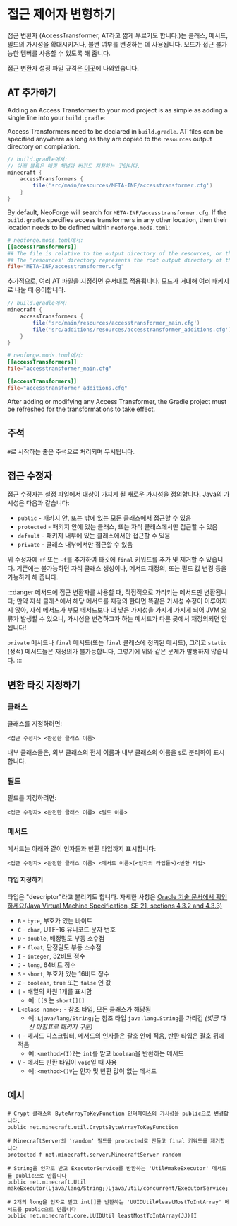 
# 접근 제어자 변형하기

접근 변환자 (AccessTransformer, AT라고 짧게 부르기도 합니다.)는 클래스, 메서드, 필드의 가시성을 확대시키거나, 불변 여부를 변경하는 데 사용됩니다. 모드가 접근 불가능한 멤버를 사용할 수 있도록 해 줍니다.

접근 변환자 설정 파일 규격은 [이곳][specs]에 나와있습니다.

## AT 추가하기

Adding an Access Transformer to your mod project is as simple as adding a single line into your `build.gradle`:

Access Transformers need to be declared in `build.gradle`. AT files can be specified anywhere as long as they are copied to the `resources` output directory on compilation.

```groovy
// build.gradle에서:
// 아래 블록은 매핑 채널과 버전도 지정하는 곳입니다.
minecraft {
    accessTransformers {
        file('src/main/resources/META-INF/accesstransformer.cfg')
    }
}
```

By default, NeoForge will search for `META-INF/accesstransformer.cfg`. If the `build.gradle` specifies access transformers in any other location, then their location needs to be defined within `neoforge.mods.toml`:

```toml
# neoforge.mods.toml에서:
[[accessTransformers]]
## The file is relative to the output directory of the resources, or the root path inside the jar when compiled
## The 'resources' directory represents the root output directory of the resources
file="META-INF/accesstransformer.cfg"
```

추가적으로, 여러 AT 파일을 지정하면 순서대로 적용됩니다. 모드가 거대해 여러 패키지로 나눌 때 용이합니다.

```groovy
// build.gradle에서:
minecraft {
    accessTransformers {
        file('src/main/resources/accesstransformer_main.cfg')
        file('src/additions/resources/accesstransformer_additions.cfg')
    }
}
```

```toml
# neoforge.mods.toml에서:
[[accessTransformers]]
file="accesstransformer_main.cfg"

[[accessTransformers]]
file="accesstransformer_additions.cfg"
```

After adding or modifying any Access Transformer, the Gradle project must be refreshed for the transformations to take effect.

## 주석

`#`로 시작하는 줄은 주석으로 처리되며 무시됩니다.

## 접근 수정자

접근 수정자는 설정 파일에서 대상이 가지게 될 새로운 가시성을 정의합니다. Java의 가시성은 다음과 같습니다:

* `public` - 패키지 안, 또는 밖에 있는 모든 클래스에서 접근할 수 있음
* `protected` - 패키지 안에 있는 클래스, 또는 자식 클래스에서만 접근할 수 있음
* `default` - 패키지 내부에 있는 클래스에서만 접근할 수 있음
* `private` - 클래스 내부에서만 접근할 수 있음

위 수정자에 `+f` 또는 `-f`를 추가하여 타깃에 `final` 키워드를 추가 및 제거할 수 있습니다. 기존에는 불가능하던 자식 클래스 생성이나, 메서드 재정의, 또는 필드 값 변경 등을 가능하게 해 줍니다.

:::danger
메서드에 접근 변환자를 사용할 때, 직접적으로 가리키는 메서드만 변환됩니다; 만약 자식 클래스에서 해당 메서드를 재정의 한다면 똑같은 가시성 수정이 이루어지지 않아, 자식 메서드가 부모 메서드보다 더 낮은 가시성을 가지게 가지게 되어 JVM 오류가 발생할 수 있으니, 가시성을 변경하고자 하는 메서드가 다른 곳에서 재정의되면 안 됩니다!

`private` 메서드나 `final` 메서드(또는 `final` 클래스에 정의된 메서드), 그리고 `static` (정적) 메서드들은 재정의가 불가능합니다, 그렇기에 위와 같은 문제가 발생하지 않습니다.
:::

## 변환 타깃 지정하기

### 클래스

클래스를 지정하려면:

```
<접근 수정자> <완전한 클래스 이름>
```

내부 클래스들은, 외부 클래스의 전체 이름과 내부 클래스의 이름을 `$`로 분리하여 표시합니다.

### 필드

필드를 지정하려면:

```
<접근 수정자> <완전한 클래스 이름> <필드 이름>
```

### 메서드

메서드는 아래와 같이 인자들과 반환 타입까지 표시합니다:

```
<접근 수정자> <완전한 클래스 이름> <메서드 이름>(<인자의 타입들>)<반환 타입>
```

#### 타입 지정하기

타입은 "descriptor"라고 불리기도 합니다. 자세한 사항은  [Oracle 기술 문서에서 확인하세요(Java Virtual Machine Specification, SE 21, sections 4.3.2 and 4.3.3)][jvmdescriptors]

- `B` - `byte`, 부호가 있는 바이트
- `C` - `char`, UTF-16 유니코드 문자 번호
- `D` - `double`, 배정밀도 부동 소수점
- `F` - `float`, 단정밀도 부동 소수점
- `I` - `integer`, 32비트 정수
- `J` - `long`, 64비트 정수
- `S` - `short`, 부호가 있는 16비트 정수
- `Z` - `boolean`, `true` 또는 `false` 인 값
- `[` - 배열의 차원 1개를 표시함
    - 예: `[[S` 는 `short[][]`
- `L<class name>;` - 참조 타입, 모든 클래스가 해당됨
    - 예: `Ljava/lang/String;`는 참조 타입 `java.lang.String`를 가리킴 _(빗금 대신 마침표로 패키지 구분)_
- `(` - 메서드 디스크립터, 메서드의 인자들은 괄호 안에 적음, 반환 타입은 괄호 뒤에 적음
    - 예: `<method>(I)Z`는 `int`를 받고 `boolean`을 반환하는 메서드
- `V` - 메서드 반환 타입이 `void`일 때 사용
    - 예: `<method>()V`는 인자 및 반환 값이 없는 메서드

## 예시

```
# Crypt 클래스의 ByteArrayToKeyFunction 인터페이스의 가시성을 public으로 변경합니다.
public net.minecraft.util.Crypt$ByteArrayToKeyFunction

# MinecraftServer의 'random' 필드를 protected로 만들고 final 키워드를 제거합니다
protected-f net.minecraft.server.MinecraftServer random

# String을 인자로 받고 ExecutorService를 반환하는 'Util#makeExecutor' 메서드를 public으로 만듭니다
public net.minecraft.Util makeExecutor(Ljava/lang/String;)Ljava/util/concurrent/ExecutorService;

# 2개의 long을 인자로 받고 int[]를 반환하는 'UUIDUtil#leastMostToIntArray' 메서드를 public으로 만듭니다
public net.minecraft.core.UUIDUtil leastMostToIntArray(JJ)[I
```

[specs]: https://github.com/NeoForged/AccessTransformers/blob/main/FMLAT.md
[jvmdescriptors]: https://docs.oracle.com/javase/specs/jvms/se21/html/jvms-4.html#jvms-4.3.2
